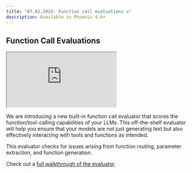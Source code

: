```yaml
---
title: "07.02.2024: Function call evaluations ⚒️"
description: Available in Phoenix 4.6+
---
```


<Update label="07.02.2024">

## Function Call Evaluations

<Frame>
    <iframe src="https://cdn.iframe.ly/dfaK0Mb" width={1000} height={400} allowFullScreen></iframe>
</Frame>

We are introducing a new built-in function call evaluator that scores the function/tool-calling capabilities of your LLMs. This off-the-shelf evaluator will help you ensure that your models are not just generating text but also effectively interacting with tools and functions as intended.

This evaluator checks for issues arising from function routing, parameter extraction, and function generation.

Check out a [full walkthrough of the evaluator](https://www.youtube.com/watch?v=Rsu-UZ1ZVZU).
</Update>